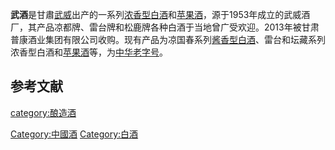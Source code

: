 {{Unreferenced|time=2021-06-06T14:47:34+00:00}}
{{中国非物质文化遗产 
| 级别 = 省
|名称 = 武威传统老窖白酒酿造技艺
|子项 =
|图片 = 
|申报地区或单位 = [[凉州区|凉州区]]文化馆
|序号 = 23
|编号项目 = Ⅷ-11
|登录时间 = 2010年
|备注 = 第三批市级非遗项目
|分类 = 传统技艺
|省区市 = 武威市
}}
'''武酒'''是甘肅[[武威|武威]]出产的一系列[[浓香型白酒|浓香型白酒]]和[[苹果酒|苹果酒]]，源于1953年成立的武威酒厂，其产品凉都牌、雷台牌和松鹿牌各种白酒于当地曾广受欢迎。2013年被甘肃普康酒业集团有限公司收购。现有产品为凉国春系列[[酱香型白酒|酱香型白酒]]、雷台和坛藏系列浓香型白酒和[[苹果酒|苹果酒]]等，为[[中华老字号|中华老字号]]。

==参考文献==
{{reflist}}
{{饮料小作品}}
{{中華酒文化}}

[[category:酿造酒|category:酿造酒]]
[[Category:中國酒|Category:中國酒]]
[[Category:白酒|Category:白酒]]